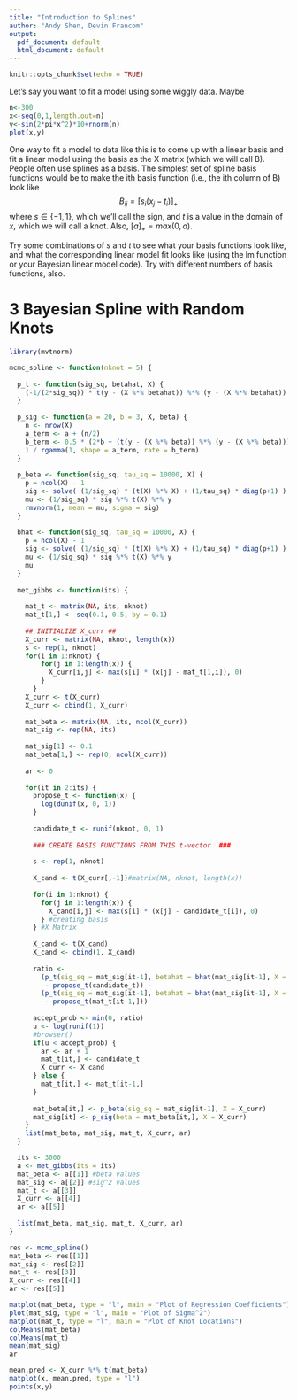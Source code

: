 ```yaml
---
title: "Introduction to Splines"
author: "Andy Shen, Devin Francom"
output:
  pdf_document: default
  html_document: default
---
```


```r
knitr::opts_chunk$set(echo = TRUE)
```

Let's say you want to fit a model using some wiggly data.  Maybe

```r
n<-300
x<-seq(0,1,length.out=n)
y<-sin(2*pi*x^2)*10+rnorm(n)
plot(x,y)
```

One way to fit a model to data like this is to come up with a linear basis and fit a linear model using the basis as the X matrix (which we will call B).  People often use splines as a basis.  The simplest set of spline basis functions would be to make the ith basis function (i.e., the ith column of B) look like
$$ B_{ij} = [s_i(x_j - t_i)]_+  $$
where $s\in \lbrace -1,1 \rbrace$, which we'll call the sign, and $t$ is a value in the domain of $x$, which we will call a knot.  Also, $[a]_+ = max(0,a)$.

Try some combinations of $s$ and $t$ to see what your basis functions look like, and what the corresponding linear model fit looks like (using the lm function or your Bayesian linear model code).  Try with different numbers of basis functions, also.

\pagebreak



# 3 Bayesian Spline with Random Knots

```r
library(mvtnorm)

mcmc_spline <- function(nknot = 5) {
  
  p_t <- function(sig_sq, betahat, X) {
    (-1/(2*sig_sq)) * t(y - (X %*% betahat)) %*% (y - (X %*% betahat))
  }
  
  p_sig <- function(a = 20, b = 3, X, beta) {
    n <- nrow(X)
    a_term <- a + (n/2)
    b_term <- 0.5 * (2*b + (t(y - (X %*% beta)) %*% (y - (X %*% beta))))
    1 / rgamma(1, shape = a_term, rate = b_term)
  }
  
  p_beta <- function(sig_sq, tau_sq = 10000, X) {
    p = ncol(X) - 1
    sig <- solve( (1/sig_sq) * (t(X) %*% X) + (1/tau_sq) * diag(p+1) )
    mu <- (1/sig_sq) * sig %*% t(X) %*% y
    rmvnorm(1, mean = mu, sigma = sig)
  }
  
  bhat <- function(sig_sq, tau_sq = 10000, X) {
    p = ncol(X) - 1
    sig <- solve( (1/sig_sq) * (t(X) %*% X) + (1/tau_sq) * diag(p+1) )
    mu <- (1/sig_sq) * sig %*% t(X) %*% y
    mu
  }
  
  met_gibbs <- function(its) {
    
    mat_t <- matrix(NA, its, nknot)
    mat_t[1,] <- seq(0.1, 0.5, by = 0.1)
    
    ## INITIALIZE X_curr ##
    X_curr <- matrix(NA, nknot, length(x))
    s <- rep(1, nknot)
    for(i in 1:nknot) {
        for(j in 1:length(x)) {
          X_curr[i,j] <- max(s[i] * (x[j] - mat_t[1,i]), 0)
        } 
      }
    X_curr <- t(X_curr)
    X_curr <- cbind(1, X_curr)
    
    mat_beta <- matrix(NA, its, ncol(X_curr))
    mat_sig <- rep(NA, its)
    
    mat_sig[1] <- 0.1
    mat_beta[1,] <- rep(0, ncol(X_curr))
    
    ar <- 0
    
    for(it in 2:its) {
      propose_t <- function(x) {
        log(dunif(x, 0, 1))
      }
    
      candidate_t <- runif(nknot, 0, 1)
      
      ### CREATE BASIS FUNCTIONS FROM THIS t-vector  ###
      
      s <- rep(1, nknot)
      
      X_cand <- t(X_curr[,-1])#matrix(NA, nknot, length(x))
      
      for(i in 1:nknot) {
        for(j in 1:length(x)) {
          X_cand[i,j] <- max(s[i] * (x[j] - candidate_t[i]), 0)
        } #creating basis
      } #X Matrix
      
      X_cand <- t(X_cand)
      X_cand <- cbind(1, X_cand)
      
      ratio <- 
        (p_t(sig_sq = mat_sig[it-1], betahat = bhat(mat_sig[it-1], X = X_cand), X = X_cand)
         - propose_t(candidate_t)) -
        (p_t(sig_sq = mat_sig[it-1], betahat = bhat(mat_sig[it-1], X = X_curr), X = X_curr)
         - propose_t(mat_t[it-1,]))
      
      accept_prob <- min(0, ratio)
      u <- log(runif(1))
      #browser()
      if(u < accept_prob) {
        ar <- ar + 1
        mat_t[it,] <- candidate_t
        X_curr <- X_cand
      } else {
        mat_t[it,] <- mat_t[it-1,]
      }
      
      mat_beta[it,] <- p_beta(sig_sq = mat_sig[it-1], X = X_curr)
      mat_sig[it] <- p_sig(beta = mat_beta[it,], X = X_curr)
    }
    list(mat_beta, mat_sig, mat_t, X_curr, ar)
  }

  its <- 3000
  a <- met_gibbs(its = its)
  mat_beta <- a[[1]] #beta values
  mat_sig <- a[[2]] #sig^2 values
  mat_t <- a[[3]]
  X_curr <- a[[4]]
  ar <- a[[5]]
  
  list(mat_beta, mat_sig, mat_t, X_curr, ar)
}

```


```r
res <- mcmc_spline()
mat_beta <- res[[1]]
mat_sig <- res[[2]]
mat_t <- res[[3]]
X_curr <- res[[4]]
ar <- res[[5]]
```

```r
matplot(mat_beta, type = "l", main = "Plot of Regression Coefficients")
plot(mat_sig, type = "l", main = "Plot of Sigma^2")
matplot(mat_t, type = "l", main = "Plot of Knot Locations")
colMeans(mat_beta)
colMeans(mat_t)
mean(mat_sig)
ar
```


```r
mean.pred <- X_curr %*% t(mat_beta) 
matplot(x, mean.pred, type = "l") 
points(x,y)
```




